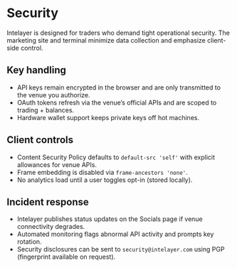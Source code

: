 # Security

Intelayer is designed for traders who demand tight operational security. The marketing site and terminal minimize data collection and emphasize client-side control.

## Key handling

- API keys remain encrypted in the browser and are only transmitted to the venue you authorize.
- OAuth tokens refresh via the venue’s official APIs and are scoped to trading + balances.
- Hardware wallet support keeps private keys off hot machines.

## Client controls

- Content Security Policy defaults to `default-src 'self'` with explicit allowances for venue APIs.
- Frame embedding is disabled via `frame-ancestors 'none'`.
- No analytics load until a user toggles opt-in (stored locally).

## Incident response

- Intelayer publishes status updates on the Socials page if venue connectivity degrades.
- Automated monitoring flags abnormal API activity and prompts key rotation.
- Security disclosures can be sent to `security@intelayer.com` using PGP (fingerprint available on request).
